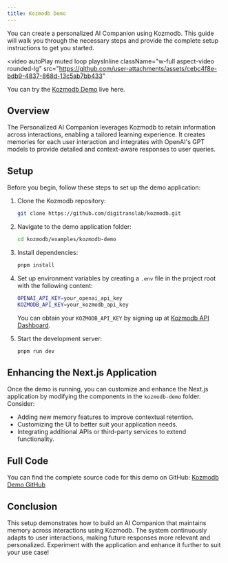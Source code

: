```yaml
---
title: Kozmodb Demo
---
```



<Snippet file="paper-release.mdx" />

You can create a personalized AI Companion using Kozmodb. This guide will walk you through the necessary steps and provide the complete setup instructions to get you started.

<video
  autoPlay
  muted
  loop
  playsInline
  className="w-full aspect-video rounded-lg"
  src="https://github.com/user-attachments/assets/cebc4f8e-bdb9-4837-868d-13c5ab7bb433"
></video>

You can try the [Kozmodb Demo](https://kozmodb-4vmi.vercel.app) live here.

## Overview

The Personalized AI Companion leverages Kozmodb to retain information across interactions, enabling a tailored learning experience. It creates memories for each user interaction and integrates with OpenAI's GPT models to provide detailed and context-aware responses to user queries.

## Setup

Before you begin, follow these steps to set up the demo application:

1. Clone the Kozmodb repository:
   ```bash
   git clone https://github.com/digitranslab/kozmodb.git
   ```

2. Navigate to the demo application folder:
   ```bash
   cd kozmodb/examples/kozmodb-demo
   ```

3. Install dependencies:
   ```bash
   pnpm install
   ```

4. Set up environment variables by creating a `.env` file in the project root with the following content:
   ```bash
   OPENAI_API_KEY=your_openai_api_key
   KOZMODB_API_KEY=your_kozmodb_api_key
   ```
   You can obtain your `KOZMODB_API_KEY` by signing up at [Kozmodb API Dashboard](https://app.kozmodb.ai/dashboard/api-keys).

5. Start the development server:
   ```bash
   pnpm run dev
   ```

## Enhancing the Next.js Application

Once the demo is running, you can customize and enhance the Next.js application by modifying the components in the `kozmodb-demo` folder. Consider:
- Adding new memory features to improve contextual retention.
- Customizing the UI to better suit your application needs.
- Integrating additional APIs or third-party services to extend functionality.

## Full Code

You can find the complete source code for this demo on GitHub:
[Kozmodb Demo GitHub](https://github.com/digitranslab/kozmodb/tree/main/examples/kozmodb-demo)

## Conclusion

This setup demonstrates how to build an AI Companion that maintains memory across interactions using Kozmodb. The system continuously adapts to user interactions, making future responses more relevant and personalized. Experiment with the application and enhance it further to suit your use case!

